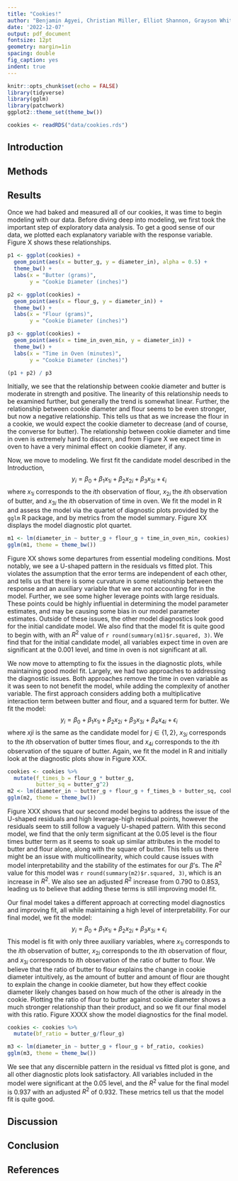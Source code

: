 ```yaml
---
title: "Cookies!"
author: "Benjamin Agyei, Christian Miller, Elliot Shannon, Grayson White"
date: '2022-12-07'
output: pdf_document
fontsize: 12pt
geometry: margin=1in
spacing: double
fig_caption: yes
indent: true
---
```


```r
knitr::opts_chunk$set(echo = FALSE)
library(tidyverse)
library(gglm)
library(patchwork)
ggplot2::theme_set(theme_bw())

cookies <- readRDS("data/cookies.rds")
```

## Introduction

## Methods

## Results

Once we had baked and measured all of our cookies, it was time to begin modeling with our data. Before diving deep into modeling, we first took the important step of exploratory data analysis. To get a good sense of our data, we plotted each explanatory variable with the response variable. Figure X shows these relationships. 
```r
p1 <- ggplot(cookies) + 
  geom_point(aes(x = butter_g, y = diameter_in), alpha = 0.5) +
  theme_bw() +
  labs(x = "Butter (grams)",
       y = "Cookie Diameter (inches)")

p2 <- ggplot(cookies) + 
  geom_point(aes(x = flour_g, y = diameter_in)) +
  theme_bw() +
  labs(x = "Flour (grams)",
       y = "Cookie Diameter (inches)")

p3 <- ggplot(cookies) + 
  geom_point(aes(x = time_in_oven_min, y = diameter_in)) +
  theme_bw() +
  labs(x = "Time in Oven (minutes)",
       y = "Cookie Diameter (inches)")

(p1 + p2) / p3
```
Initially, we see that the relationship between cookie diameter and butter is moderate in strength and positive. The linearity of this relationship needs to be examined further, but generally the trend is somewhat linear. Further, the relationship between cookie diameter and flour seems to be even stronger, but now a negative relationship. This tells us that as we increase the flour in a cookie, we would expect the cookie diameter to decrease (and of course, the converse for butter). The relationship between cookie diameter and time in oven is extremely hard to discern, and from Figure X we expect time in oven to have a very minimal effect on cookie diameter, if any. 

Now, we move to modeling. We first fit the candidate model described in the Introduction, 
$$
y_i = \beta_0 + \beta_1 x_{1i} + \beta_2 x_{2i} + \beta_3 x_{3i} + \epsilon_i
$$
where $x_{1i}$ corresponds to the $i$th observation of flour, $x_{2i}$ the $i$th observation of butter, and $x_{3i}$ the $i$th observation of time in oven. We fit the model in R and assess the model via the quartet of diagnostic plots provided by the `gglm` R package, and by metrics from the model summary. Figure XX displays the model diagnostic plot quartet. 
```r
m1 <- lm(diameter_in ~ butter_g + flour_g + time_in_oven_min, cookies)
gglm(m1, theme = theme_bw())
```
Figure XX shows some departures from essential modeling conditions. Most notably, we see a U-shaped pattern in the residuals vs fitted plot. This violates the assumption that the error terms are independent of each other, and tells us that there is some curvature in some relationship between the response and an auxiliary variable that we are not accounting for in the model. Further, we see some higher leverage points with large residuals. These points could be highly influential in determining the model parameter estimates, and may be causing some bias in our model parameter estimates. Outside of these issues, the other model diagnostics look good for the initial candidate model. We also find that the model fit is quite good to begin with, with an $R^2$ value of `r round(summary(m1)$r.squared, 3)`. We find that for the initial candidate model, all variables expect time in oven are significant at the 0.001 level, and time in oven is not significant at all. 

We now move to attempting to fix the issues in the diagnostic plots, while maintaining good model fit. Largely, we had two approaches to addressing the diagnostic issues. Both approaches remove the time in oven variable as it was seen to not benefit the model, while adding the complexity of another variable. The first approach considers adding both a multiplicative interaction term between butter and flour, and a squared term for butter. We fit the model:
$$
y_i = \beta_0 + \beta_1 x_{1i} + \beta_2 x_{2i} + \beta_3 x_{3i} + \beta_4 x_{4i} + \epsilon_i
$$
where $x{ji}$ is the same as the candidate model for $j \in \{1, 2\}$, $x_{3i}$ corresponds to the $i$th observation of butter times flour, and $x_{4i}$ corresponds to the $i$th observation of the square of butter. Again, we fit the model in R and initially look at the diagnostic plots show in Figure XXX. 
```r
cookies <- cookies %>%
  mutate(f_times_b = flour_g * butter_g,
         butter_sq = butter_g^2)
m2 <- lm(diameter_in ~ butter_g + flour_g + f_times_b + butter_sq, cookies)
gglm(m2, theme = theme_bw())
```
Figure XXX shows that our second model begins to address the issue of the U-shaped residuals and high leverage-high residual points, however the residuals seem to still follow a vaguely U-shaped pattern. With this second model, we find that the only term significant at the 0.05 level is the flour times butter term as it seems to soak up similar attributes in the model to butter and flour alone, along with the square of butter. This tells us there might be an issue with multicollinearity, which could cause issues with model interpretability and the stability of the estimates for our $\beta$'s. The $R^2$ value for this model was `r round(summary(m2)$r.squared, 3)`, which is an increase in $R^2$. We also see an adjusted $R^2$ increase from 0.790 to 0.853, leading us to believe that adding these terms is still improving model fit. 

Our final model takes a different approach at correcting model diagnostics and improving fit, all while maintaining a high level of interpretability. For our final model, we fit the model:
$$
y_i = \beta_0 + \beta_1 x_{1i} + \beta_2 x_{2i} + \beta_3 x_{3i} + \epsilon_i
$$
This model is fit with only three auxiliary variables, where $x_{1i}$ corresponds to the $i$th observation of butter, $x_{2i}$ corresponds to the $i$th observation of flour, and $x_{3i}$ corresponds to $i$th observation of the ratio of butter to flour. We believe that the ratio of butter to flour explains the change in cookie diameter intuitively, as the amount of butter and amount of flour are thought to explain the change in cookie diameter, but how they effect cookie diameter likely changes based on how much of the other is already in the cookie. Plotting the ratio of flour to butter against cookie diameter shows a much stronger relationship than their product, and so we fit our final model with this ratio. Figure XXXX show the model diagnostics for the final model.
```r
cookies <- cookies %>%
  mutate(bf_ratio = butter_g/flour_g)

m3 <- lm(diameter_in ~ butter_g + flour_g + bf_ratio, cookies)
gglm(m3, theme = theme_bw())
```
We see that any discernible pattern in the residual vs fitted plot is gone, and all other diagnostic plots look satisfactory. All variables included in the model were significant at the 0.05 level, and the $R^2$ value for the final model is 0.937 with an adjusted $R^2$ of 0.932. These metrics tell us that the model fit is quite good. 


## Discussion

## Conclusion

## References
